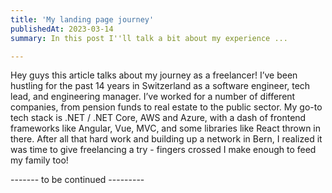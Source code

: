 ```yaml
---
title: 'My landing page journey'
publishedAt: 2023-03-14
summary: In this post I''ll talk a bit about my experience ...

---
```

Hey guys this article talks about my journey as a freelancer! I’ve been hustling for the past 14 years in Switzerland as a software engineer, tech lead, and engineering manager. I’ve worked for a number of different companies, from pension funds to real estate to the public sector. My go-to tech stack is .NET / .NET Core, AWS and Azure, with a dash of frontend frameworks like Angular, Vue, MVC, and some libraries like React thrown in there. After all that hard work and building up a network in Bern, I realized it was time to give freelancing a try - fingers crossed I make enough to feed my family too!

------- to be continued ---------